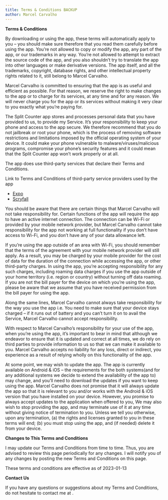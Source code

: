 ```yaml
---
title: Terms & Conditions BACKUP
author: Marcel Carvalho
---
```

**Terms & Conditions**

By downloading or using the app, these terms will automatically apply to you – you should make sure therefore that you read them carefully before using the app. You’re not allowed to copy or modify the app, any part of the app, or our trademarks in any way. You’re not allowed to attempt to extract the source code of the app, and you also shouldn’t try to translate the app into other languages or make derivative versions. The app itself, and all the trademarks, copyright, database rights, and other intellectual property rights related to it, still belong to Marcel Carvalho.

Marcel Carvalho is committed to ensuring that the app is as useful and efficient as possible. For that reason, we reserve the right to make changes to the app or to charge for its services, at any time and for any reason. We will never charge you for the app or its services without making it very clear to you exactly what you’re paying for.

The Split Counter app stores and processes personal data that you have provided to us, to provide my Service. It’s your responsibility to keep your phone and access to the app secure. We therefore recommend that you do not jailbreak or root your phone, which is the process of removing software restrictions and limitations imposed by the official operating system of your device. It could make your phone vulnerable to malware/viruses/malicious programs, compromise your phone’s security features and it could mean that the Split Counter app won’t work properly or at all.

The app does use third-party services that declare their Terms and Conditions.

Link to Terms and Conditions of third-party service providers used by the app

* [Expo](https://expo.io/terms)
* [Scryfall](https://scryfall.com/docs/terms)

You should be aware that there are certain things that Marcel Carvalho will not take responsibility for. Certain functions of the app will require the app to have an active internet connection. The connection can be Wi-Fi or provided by your mobile network provider, but Marcel Carvalho cannot take responsibility for the app not working at full functionality if you don’t have access to Wi-Fi, and you don’t have any of your data allowance left.

If you’re using the app outside of an area with Wi-Fi, you should remember that the terms of the agreement with your mobile network provider will still apply. As a result, you may be charged by your mobile provider for the cost of data for the duration of the connection while accessing the app, or other third-party charges. In using the app, you’re accepting responsibility for any such charges, including roaming data charges if you use the app outside of your home territory (i.e. region or country) without turning off data roaming. If you are not the bill payer for the device on which you’re using the app, please be aware that we assume that you have received permission from the bill payer for using the app.

Along the same lines, Marcel Carvalho cannot always take responsibility for the way you use the app i.e. You need to make sure that your device stays charged – if it runs out of battery and you can’t turn it on to avail the Service, Marcel Carvalho cannot accept responsibility.

With respect to Marcel Carvalho’s responsibility for your use of the app, when you’re using the app, it’s important to bear in mind that although we endeavor to ensure that it is updated and correct at all times, we do rely on third parties to provide information to us so that we can make it available to you. Marcel Carvalho accepts no liability for any loss, direct or indirect, you experience as a result of relying wholly on this functionality of the app.

At some point, we may wish to update the app. The app is currently available on Android & iOS – the requirements for the both systems(and for any additional systems we decide to extend the availability of the app to) may change, and you’ll need to download the updates if you want to keep using the app. Marcel Carvalho does not promise that it will always update the app so that it is relevant to you and/or works with the Android & iOS version that you have installed on your device. However, you promise to always accept updates to the application when offered to you, We may also wish to stop providing the app, and may terminate use of it at any time without giving notice of termination to you. Unless we tell you otherwise, upon any termination, (a) the rights and licenses granted to you in these terms will end; (b) you must stop using the app, and (if needed) delete it from your device.

**Changes to This Terms and Conditions**

I may update our Terms and Conditions from time to time. Thus, you are advised to review this page periodically for any changes. I will notify you of any changes by posting the new Terms and Conditions on this page.

These terms and conditions are effective as of 2023-01-13

**Contact Us**

If you have any questions or suggestions about my Terms and Conditions, do not hesitate to contact me at <email address>.